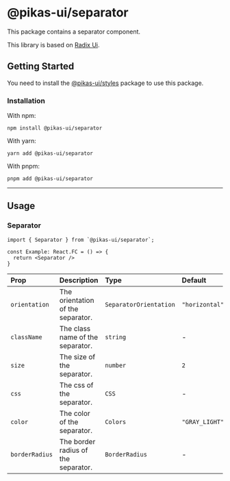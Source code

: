 

<NextSeo title="Separator" />

# @pikas-ui/separator

This package contains a separator component.

This library is based on [Radix Ui](https://www.radix-ui.com/).

## Getting Started

You need to install the <a href={stylesLink}>@pikas-ui/styles</a> package to use this package.

### Installation

With npm:

```
npm install @pikas-ui/separator
```

With yarn:

```
yarn add @pikas-ui/separator
```

With pnpm:

```
pnpm add @pikas-ui/separator
```

---

## Usage

### Separator

```tsx
import { Separator } from `@pikas-ui/separator`;

const Example: React.FC = () => {
  return <Separator />
}
```

| Prop           | Description                         | Type                   | Default        |
| :------------- | :---------------------------------- | :--------------------- | :------------- |
| `orientation`  | The orientation of the separator.   | `SeparatorOrientation` | `"horizontal"` |
| `className`    | The class name of the separator.    | `string`               | -              |
| `size`         | The size of the separator.          | `number`               | `2`            |
| `css`          | The css of the separator.           | `CSS`                  | -              |
| `color`        | The color of the separator.         | `Colors`               | `"GRAY_LIGHT"` |
| `borderRadius` | The border radius of the separator. | `BorderRadius`         | -              |
